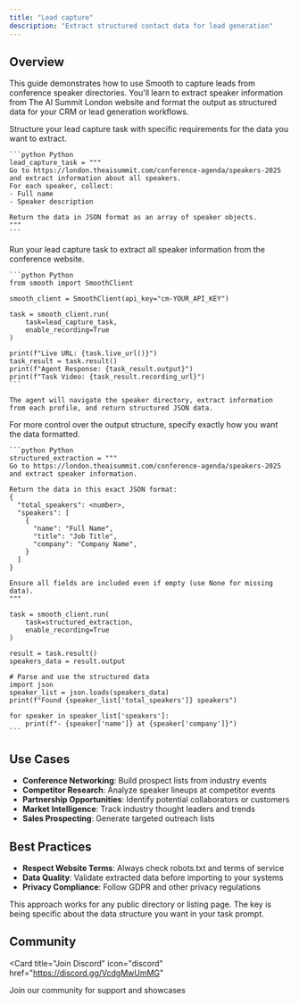 ```yaml
---
title: "Lead capture"
description: "Extract structured contact data for lead generation"
---
```


## Overview

This guide demonstrates how to use Smooth to capture leads from conference speaker directories. You'll learn to extract speaker information from The AI Summit London website and format the output as structured data for your CRM or lead generation workflows.

<Steps>
  <Step title="Define Data Extraction Task">
    Structure your lead capture task with specific requirements for the data you want to extract.

    ```python Python
    lead_capture_task = """
    Go to https://london.theaisummit.com/conference-agenda/speakers-2025 and extract information about all speakers. 
    For each speaker, collect:
    - Full name
    - Speaker description
    
    Return the data in JSON format as an array of speaker objects.
    """
    ```
  </Step>
  
  <Step title="Execute Lead Capture">
    Run your lead capture task to extract all speaker information from the conference website.

    ```python Python
    from smooth import SmoothClient

    smooth_client = SmoothClient(api_key="cm-YOUR_API_KEY")
    
    task = smooth_client.run(
        task=lead_capture_task,
        enable_recording=True
    )

    print(f"Live URL: {task.live_url()}")
    task_result = task.result()
    print(f"Agent Response: {task_result.output}")
    print(f"Task Video: {task_result.recording_url}")
    ```

    The agent will navigate the speaker directory, extract information from each profile, and return structured JSON data.
  </Step>

  <Step title="Request Specific Output Format">
    For more control over the output structure, specify exactly how you want the data formatted.

    ```python Python
    structured_extraction = """
    Go to https://london.theaisummit.com/conference-agenda/speakers-2025 and extract speaker information.
    
    Return the data in this exact JSON format:
    {
      "total_speakers": <number>,
      "speakers": [
        {
          "name": "Full Name",
          "title": "Job Title",
          "company": "Company Name",
        }
      ]
    }
    
    Ensure all fields are included even if empty (use None for missing data).
    """

    task = smooth_client.run(
        task=structured_extraction,
        enable_recording=True
    )

    result = task.result()
    speakers_data = result.output
    
    # Parse and use the structured data
    import json
    speaker_list = json.loads(speakers_data)
    print(f"Found {speaker_list['total_speakers']} speakers")
    
    for speaker in speaker_list['speakers']:
        print(f"- {speaker['name']} at {speaker['company']}")
    ```
  </Step>
</Steps>

## Use Cases

- **Conference Networking**: Build prospect lists from industry events
- **Competitor Research**: Analyze speaker lineups at competitor events  
- **Partnership Opportunities**: Identify potential collaborators or customers
- **Market Intelligence**: Track industry thought leaders and trends
- **Sales Prospecting**: Generate targeted outreach lists

## Best Practices

- **Respect Website Terms**: Always check robots.txt and terms of service
- **Data Quality**: Validate extracted data before importing to your systems
- **Privacy Compliance**: Follow GDPR and other privacy regulations

<Note>
  This approach works for any public directory or listing page. The key is being specific about the data structure you want in your task prompt.
</Note>

## Community

<Card
  title="Join Discord"
  icon="discord"
  href="https://discord.gg/VcdgMwUmMG"
>
  Join our community for support and showcases
</Card>